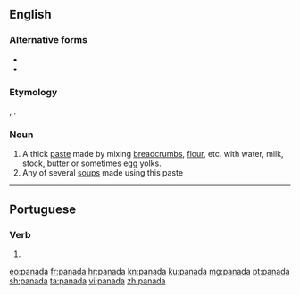 ==English==

===Alternative forms===
* {{l|en|panade}}
* {{l|en|panado}}

===Etymology===
{{etyl|es|en}} {{m|es|pan||bread}}, {{etyl|it|en}} {{m|it|panata||panada}}.

===Noun===
{{en-noun}}

# A thick [[paste]] made by mixing [[breadcrumb]]s, [[flour]], etc. with water, milk, stock, butter or sometimes egg yolks.
# Any of several [[soup]]s made using this paste

----

==Portuguese==

===Verb===
{{pt-verb-form}}

# {{pt-verb-form-of|panar}}

[[eo:panada]]
[[fr:panada]]
[[hr:panada]]
[[kn:panada]]
[[ku:panada]]
[[mg:panada]]
[[pt:panada]]
[[sh:panada]]
[[ta:panada]]
[[vi:panada]]
[[zh:panada]]
